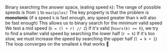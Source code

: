 Binary searching the answer space, (eating speed `k`):
    The range of possible speeds is from `1` to `max(piles)`
    The key property is that the problem is **monotonic** (if a speed `k` is fast enough, any speed greater than `k` will also be fast enough)
    This allows us to binary search for the *minimum* valid speed
    We test a mid speed (`k = (l + r) // 2`)
        If it's valid (`hours(k) <= h`), we try to find a smaller valid speed by searching the lower half (`r = k`)
        If it's too slow, we must increase the speed by searching the upper half (`l = k + 1`)
    The loop converges on the smallest `k` that works 🍌